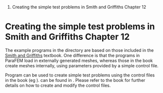 #Creating the simple test problems in Smith and Griffiths Chapter 12

= Creating the simple test problems in Smith and Griffiths Chapter 12 =

The example programs in the {{{parafem/src/programs/sg12}}} directory are based on those included in the [http://eu.wiley.com/WileyCDA/WileyTitle/productCd-0470849703.html Smith and Griffiths] textbook. One difference is that the programs in ParaFEM load in externally generated meshes, whereas those in the book create meshes internally, using parameters provided by a simple control file.

Program {{{sg12mg}}} can be used to create simple test problems using the control files  in the book (eg {{{p121.dat}}}). {{{sg12mg}}} can be found in {{{/parafem/src/programs/sg12/sg12mg}}}. Please refer to the book for further details on how to create and modify the control files.